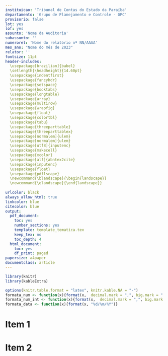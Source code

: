 ```yaml
---
instituicao: 'Tribunal de Contas do Estado da Paraíba'
departamento: 'Grupo de Planejamento e Controle - GPC'
provisorio: false
lot: yes
lof: yes
assunto: 'Nome da Auditoria'
subassunto: ''
numerorel: 'Nome do relatório nº NN/AAAA'
mes_ano: "Nome do mês de 2023"
relator: ''
fontsize: 11pt
header-includes:
  \usepackage[brazilian]{babel}
  \setlength{\headheight}{14.60pt}
  \usepackage{indentfirst}
  \usepackage{fancyhdr}
  \usepackage{setspace}
  \usepackage{booktabs}
  \usepackage{longtable}
  \usepackage{array}
  \usepackage{multirow}
  \usepackage{wrapfig}
  \usepackage{float}
  \usepackage{colortbl}
  \usepackage{tabu}
  \usepackage{threeparttable}
  \usepackage{threeparttablex}
  \usepackage[normalem]{ulem}
  \usepackage[normalem]{ulem}
  \usepackage[utf8]{inputenc}
  \usepackage{makecell}
  \usepackage{xcolor}
  \usepackage[alf]{abntex2cite}
  \usepackage{inputenc}
  \usepackage{float}
  \usepackage{pdflscape}
  \newcommand{\blandscape}{\begin{landscape}}
  \newcommand{\elandscape}{\end{landscape}}
  
urlcolor: black
always_allow_html: true
linkcolor: blue
citecolor: blue
output:
  pdf_document: 
    toc: yes
    number_sections: yes
    template: template_tematica.tex
    keep_tex: no
    toc_depth: 4
  html_document:
    toc: yes
    df_print: paged
papersize: a4paper
documentclass: article
---
```



```r
library(knitr)
library(kableExtra)

options(knitr.table.format = "latex", knitr.kable.NA = "-")
formata_num <- function(x){format(x,  decimal.mark = ",", big.mark = ".")}
formata_num_int <- function(x){format(x,  decimal.mark = ",", big.mark = ".", nsmall = 0, digits = 0)}
formata_data <- function(x){format(x, "%d/%m/%Y")}
```


# Item 1


# Item 2




